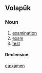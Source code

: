 ==Volapük==

===Noun===
{{vo-noun}}

# [[examination]]
# [[exam]]
# [[test]]

====Declension====
{{vo-decl-noun}}

[[ca:xamen]]